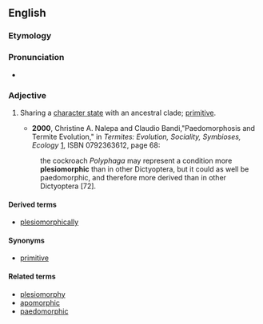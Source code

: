 ==English==
===Etymology===

{{suffix|plesiomorph|ic}}
===Pronunciation===
*{{IPA|plizioʊˈmoʊɹfɪk}} {{qualifier|US}}

===Adjective===
{{en-adj}}

# {{cladistics}} Sharing a [[character state]] with an ancestral clade; [[primitive]].
#*'''2000''', Christine A. Nalepa and Claudio Bandi,"Paedomorphosis and Termite Evolution," in ''Termites: Evolution, Sociality, Symbioses, Ecology'' [http://books.google.com/books?id=Q_-KUDz2-sYC], ISBN 0792363612, page 68:
#:the cockroach ''Polyphaga'' may represent a condition more '''plesiomorphic''' than in other Dictyoptera, but it could as well be paedomorphic, and therefore more derived than in other Dictyoptera [72].

====Derived terms====
*[[plesiomorphically]]

====Synonyms====
*[[primitive]]

====Related terms====
*[[plesiomorphy]]
*[[apomorphic]]
*[[paedomorphic]]